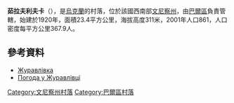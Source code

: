 {{coord|49|0|53|N|27|34|54|E|scale:30000|display=title}}

'''茹拉夫利夫卡'''（{{lang-uk|Журавлівка}}），是[[烏克蘭|烏克蘭]]的村落，位於該國西南部[[文尼察州|文尼察州]]，由[[巴爾區|巴爾區]]負責管轄，始建於1920年，面積23.4平方公里，海拔高度311米，2001年人口861，人口密度每平方公里367.9人。

==參考資料==
*[http://w1.c1.rada.gov.ua/pls/z7502/A005?rdat1=03.08.2013&rf7571=1375 Журавлівка]{{dead link|date=2018年4月 |bot=InternetArchiveBot |fix-attempted=yes }}
* [http://www.gismeteo.ua/ua/weather-zhuravlivka-75090/ Погода у Журавлівці] {{Wayback|url=http://www.gismeteo.ua/ua/weather-zhuravlivka-75090/ |date=20160310030108 }}

[[Category:文尼察州村落|Category:文尼察州村落]]
[[Category:巴爾區村落|Category:巴爾區村落]]


{{Vinnytsia-geo-stub}}